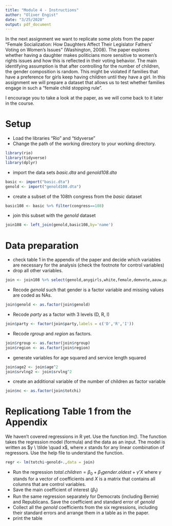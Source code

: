 ```yaml
---
title: "Module 4 - Instructions"
author: "Oliver Engist"
date: "3/25/2020"
output: pdf_document
---
```


In the next assignment we want to replicate some plots from the paper "Female Socialization: How Daughters Affect Their Legislator Fathers' Voting on Women's Issues" (Washington, 2008). The paper explores whether having a daughter makes politicians more sensitive to women's rights issues and how this is reflected in their voting behavior. The main identifying assumption is that after controlling for the number of children, the gender composition is random. This might be violated if families that have a preference for girls keep having children until they have a girl. In this assignment we will prepare a dataset that allows us to test whether families engage in such a "female child stopping rule".

I encourage you to take a look at the paper, as we will come back to it later in the course. 

# Setup

* Load the libraries "Rio" and "tidyverse"
* Change the path of the working directory to your working directory.

```r

library(rio)
library(tidyverse)
library(dplyr)
```

* import the data sets *basic.dta* and *genold108.dta*
```r
basic <- import("basic.dta")
genold <- import("genold108.dta")
```

* create a subset of the 108th congress from the *basic* dataset
```r
basic108 <- basic %>% filter(congress==108)
```

* join this subset with the *genold* dataset
```r
join108 <- left_join(genold,basic108,by='name')
```


# Data preparation

* check table 1 in the appendix of the paper and decide which variables are necessary for the analysis (check the footnote for control variables)
* drop all other variables.
```r
join <- join108 %>% select(genold,anygirls,white,female,demvote,aauw,party,ngirls,nboys,totchi,age,srvlng,rgroup,region)
```

* Recode *genold* such that gender is a factor variable and missing values are coded as NAs.
```r
join$genold <- as.factor(join$genold)
```

* Recode *party* as a factor with 3 levels (D, R, I)
```r
join$party <- factor(join$party,labels = c('D','R','I'))
```

* Recode *rgroup* and *region* as factors.
```r
join$rgroup <- as.factor(join$rgroup)
join$region <- as.factor(join$region)
```

* generate variables for age squared and service length squared
```r
join$age2 <- join$age^2
join$srvlng2 <- join$srvlng^2
```

* create an additional variable of the number of children as factor variable
```r
join$nc <- as.factor(join$totchi)
```


# Replicationg Table 1 from the Appendix

We haven't covered regressions in R yet. Use the function *lm()*. The function takes the regression model (formula) and the data as an input. The model is written as $y \ \tilde \quad x$, where $x$ stands for any linear combination of regressors. Use the help file to understand the function.
```r
regr <- lm(totchi~genold+.,data = join)
```


* Run the regression $total.children = \beta_0 + \beta_1 gender.oldest + \gamma'X$ where $\gamma$ stands for a vector of coefficients and $X$ is a matrix that contains all columns that are control variables.\footnote{This is just a short notation instead of writing the full model with all control variables $totchi = \beta_0 + \beta_1 genold + \gamma_1 age + \gamma_2 age^2 + \gamma_3 Democrat + ... + \epsilon$ which quickly gets out of hand for large models.}
* Save the main coefficient of interest ($\beta_1$)
* Run the same regression separately for Democrats (including Bernie) and Republicans. Save the coefficient and standard error of *genold*
* Collect all the *genold* coefficients from the six regressions, including their standard errors and arrange them in a table as in the paper.
* print the table